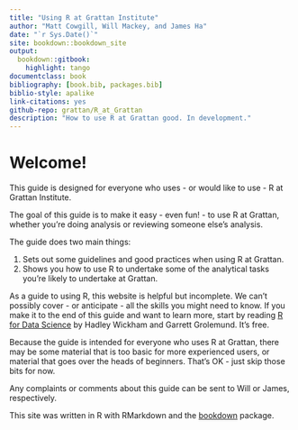 ```yaml
--- 
title: "Using R at Grattan Institute"
author: "Matt Cowgill, Will Mackey, and James Ha"
date: "`r Sys.Date()`"
site: bookdown::bookdown_site
output: 
  bookdown::gitbook:
    highlight: tango
documentclass: book
bibliography: [book.bib, packages.bib]
biblio-style: apalike
link-citations: yes
github-repo: grattan/R_at_Grattan
description: "How to use R at Grattan good. In development."
---
```


# Welcome! {-}

This guide is designed for everyone who uses - or would like to use - R at Grattan Institute. 

The goal of this guide is to make it easy - even fun! - to use R at Grattan, whether you're doing analysis or reviewing someone else's analysis.

The guide does two main things:

1. Sets out some guidelines and good practices when using R at Grattan.
2. Shows you how to use R to undertake some of the analytical tasks you're likely to undertake at Grattan.

As a guide to using R, this website is helpful but incomplete. We can't possibly cover - or anticipate - all the skills you might need to know. If you make it to the end of this guide and want to learn more, start by reading [R for Data Science](https://r4ds.had.co.nz) by Hadley Wickham and Garrett Grolemund. It's free.

Because the guide is intended for everyone who uses R at Grattan, there may be some material that is too basic for more experienced users, or material that goes over the heads of beginners. That's OK - just skip those bits for now.

Any complaints or comments about this guide can be sent to Will or James, respectively. 

This site was written in R with RMarkdown and the [bookdown](https://bookdown.org) package.